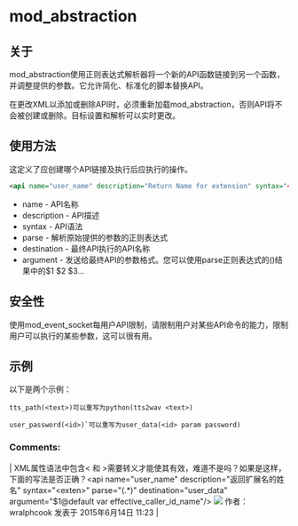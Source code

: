 # mod_abstraction

## 关于

mod_abstraction使用正则表达式解析器将一个新的API函数链接到另一个函数，并调整提供的参数。它允许简化、标准化的脚本替换API。

在更改XML以添加或删除API时，必须重新加载mod_abstraction，否则API将不会被创建或删除。目标设置和解析可以实时更改。

## 使用方法

这定义了应创建哪个API链接及执行后应执行的操作。

```xml
<api name="user_name" description="Return Name for extension" syntax="<exten>" parse="(.*)" destination="user_data" argument="$1@default var effective_caller_id_name"/>
```

* name - API名称
* description - API描述
* syntax - API语法
* parse - 解析原始提供的参数的正则表达式
* destination - 最终API执行的API名称
* argument - 发送给最终API的参数格式。您可以使用parse正则表达式的()结果中的$1 $2 $3... 

## 安全性

使用mod_event_socket每用户API限制，请限制用户对某些API命令的能力，限制用户可以执行的某些参数，这可以很有用。

## 示例

以下是两个示例：

```
tts_path(<text>)可以重写为python(tts2wav <text>)

user_password(<id>)`可以重写为user_data(<id> param password)
```

### Comments:

| XML属性语法中包含&lt; 和 >需要转义才能使其有效，难道不是吗？如果是这样，下面的写法是否正确？&lt;api name\="user\_name" description\="返回扩展名的姓名" syntax="&lt;exten&gt;" parse="(.\*)" destination="user\_data" argument="$1@default var effective\_caller\_id\_name"/> ![](/images/icons/contenttypes/comment_16.png) 作者：wralphcook 发表于 2015年6月14日 11:23 |